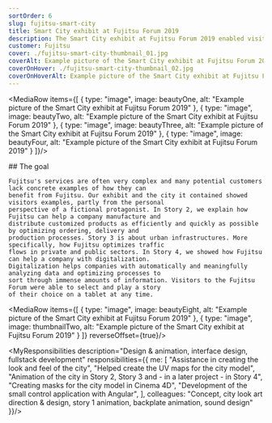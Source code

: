 ```yaml
---
sortOrder: 6
slug: fujitsu-smart-city
title: Smart City exhibit at Fujitsu Forum 2019
description: The Smart City exhibit at Fujitsu Forum 2019 enabled visitors to understand Fujitsu's solutions, products and technologies through animated stories. Projections on a 150 cm high model city created a unique look that caught the attention of all visitors and ensured a steady incoming flow of new visitors.
customer: Fujitsu
cover: ./fujitsu-smart-city-thumbnail_01.jpg
coverAlt: Example picture of the Smart City exhibit at Fujitsu Forum 2019
coverOnHover: ./fujitsu-smart-city-thumbnail_02.jpg
coverOnHoverAlt: Example picture of the Smart City exhibit at Fujitsu Forum 2019
---
```




<MediaRow items={[
    {
        type: "image",
        image: beautyOne,
        alt: "Example picture of the Smart City exhibit at Fujitsu Forum 2019"
    },
    {
        type: "image",
        image: beautyTwo,
        alt: "Example picture of the Smart City exhibit at Fujitsu Forum 2019"
    },
    {
        type: "image",
        image: beautyThree,
        alt: "Example picture of the Smart City exhibit at Fujitsu Forum 2019"
    },
    {
        type: "image",
        image: beautyFour,
        alt: "Example picture of the Smart City exhibit at Fujitsu Forum 2019"
    }
]}/>

<Prose additionalClasses="max-w-prose mx-auto">
    ## The goal

    Fujitsu's services are often very complex and many potential customers lack concrete examples of how they can
    benefit from Fujitsu. Our exhibit and the city it contained showed visitors examples, partly from the personal
    perspective of a fictional protagonist. In Story 2, we explain how Fujitsu can help a company manufacture and
    distribute customized products as efficiently and quickly as possible by optimizing ordering, delivery and
    production processes. Story 3 is about urban infrastructures. More specifically, how Fujitsu optimizes traffic
    flows in private and public sectors. In Story 4, we showed how Fujitsu can help a company with digitalization.
    Digitalization helps companies with automatically and meaningfully analyzing data and optimizing processes to
    sort through immense amounts of information. Visitors to the Fujitsu Forum were able to select and play a story
    of their choice on a tablet at any time.
</Prose>

<MediaRow items={[
    {
        type: "image",
        image: beautyEight,
        alt: "Example picture of the Smart City exhibit at Fujitsu Forum 2019"
    },
    {
        type: "image",
        image: thumbnailTwo,
        alt: "Example picture of the Smart City exhibit at Fujitsu Forum 2019"
    }
]} reverseOffset={true}/>

<VideoPlayer client:visible
             src="https://res.cloudinary.com/dobsizufr/video/upload/v1674764844/mvlanga.com/fujitsu-smart-city_story_02.mp4"
             poster={storyTwoPoster}
             muted={false}
             alt="Picture of our 3D city model exhibit we made for fujitsu, currently running animation Story 2 - Fujitsu’s Just-In-Time Challenge"
             description="Story 2 - Fujitsu’s Just-In-Time Challenge"/>

<VideoPlayer client:visible
             src="https://res.cloudinary.com/dobsizufr/video/upload/v1674764757/mvlanga.com/fujitsu-smart-city_story_03.mp4"
             poster={storyThreePoster}
             muted={false}
             alt="Picture of our 3D city model exhibit we made for fujitsu, currently running animation Story 3 - Fujitsu Future Mobility Accelerator"
             description="Story 3 - Fujitsu Future Mobility Accelerator"/>

<MyResponsibilities description="Design & animation, interface design, fullstack development"
                    responsibilities={{
                        me: [
                            "Assistance in creating the look and feel of the city",
                            "Helped create the UV maps for the city model",
                            "Animation of the city in Story 2, Story 3 and - in a later project - in Story 4",
                            "Creating masks for the city model in Cinema 4D",
                            "Development of the small control application with Angular",
                        ],
                        colleagues: "Concept, city look art direction & design, story 1 animation, backplate animation, sound design"
                    }}/>

<VideoPlayer client:visible
             src="https://res.cloudinary.com/dobsizufr/video/upload/v1674764197/mvlanga.com/fujitsu-smart-city_story_04_v3.mp4"
             poster={storyFourPoster}
             muted={false}
             alt="Preview of our VR 3D city model exhibit we made for fujitsu, currently running animation Story 4 - Fujitsu Data-Driven Transformation"
             description="Story 4 - Fujitsu Data-Driven Transformation (Available after an update in 2020 digitally, e.g. with VR glasses)"/>